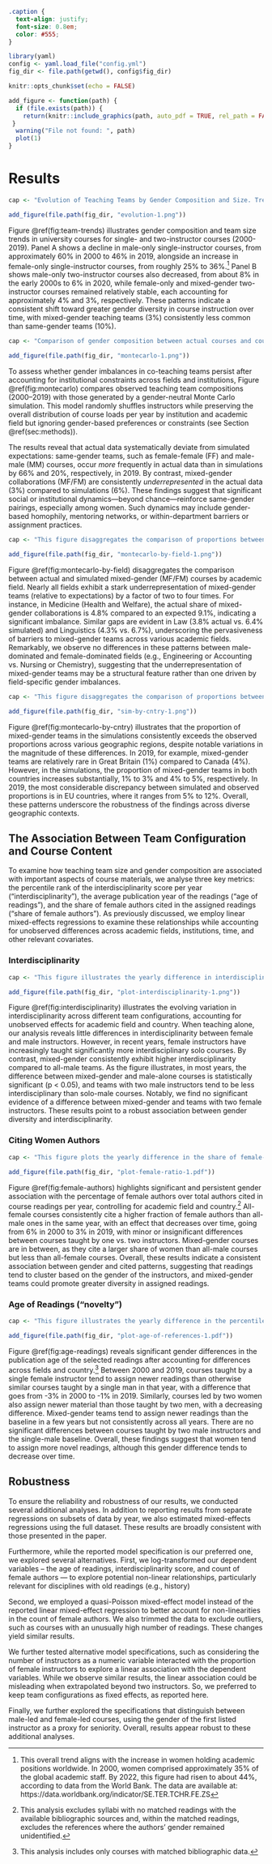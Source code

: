 ```css
.caption {
  text-align: justify;
  font-size: 0.8em;
  color: #555;
}
```

```r
library(yaml)
config <- yaml.load_file("config.yml")
fig_dir <- file.path(getwd(), config$fig_dir)

knitr::opts_chunk$set(echo = FALSE)

add_figure <- function(path) {
  if (file.exists(path)) {
    return(knitr::include_graphics(path, auto_pdf = TRUE, rel_path = FALSE))
 }
  warning("File not found: ", path)
  plot(1)
}
```

# Results

```r

cap <- "Evolution of Teaching Teams by Gender Composition and Size. Trends in course gender composition from 2000 to 2019 reveal a steady increase in women's participation (both in solo-taught and two-instructor courses), while the proportion of mixed-gender teams has remained relatively stable over time. (A) Percentage of solo-taught courses by instructor gender over time. (B) Percentage of two-instructor courses by gender composition over time. N = 5.1 million courses. The shaded area represents 95\\% confidence interval of the proportion per academic year." # nolint

add_figure(file.path(fig_dir, "evolution-1.png"))
```

Figure \@ref(fig:team-trends) illustrates gender composition and team size trends in university courses for single- and two-instructor courses (2000-2019). Panel A shows a decline in male-only single-instructor courses, from approximately 60% in 2000 to 46% in 2019, alongside an increase in female-only single-instructor courses, from roughly 25% to 36%.[^women-academia] Panel B shows male-only two-instructor courses also decreased, from about 8% in the early 2000s to 6% in 2020, while female-only and mixed-gender two-instructor courses remained relatively stable, each accounting for approximately 4% and 3%, respectively. These patterns indicate a consistent shift toward greater gender diversity in course instruction over time, with mixed-gender teaching teams (3%) consistently less common than same-gender teams (10%).

[^women-academia]: This overall trend aligns with the increase in women holding academic positions worldwide. In 2000, women comprised approximately 35% of the global academic staff. By 2022, this figure had risen to about 44%, according to data from the World Bank. The data are available at: https://data.worldbank.org/indicator/SE.TER.TCHR.FE.ZS

```r
cap <- "Comparison of gender composition between actual courses and courses simulated with Monte Carlo. Simulations ensure gender neutrality while keeping constant institutional constraints (i.e., number of teams by size, institution, academic year, and 69 academic fields). Simulated mixed-gender teams consistently exceed observed proportions, highlighting persistent barriers to forming gender-diverse teaching teams." # nolint

add_figure(file.path(fig_dir, "montecarlo-1.png"))
```

To assess whether gender imbalances in co-teaching teams persist after accounting for institutional constraints across fields and institutions, Figure \@ref(fig:montecarlo) compares observed teaching team compositions (2000–2019) with those generated by a gender-neutral Monte Carlo simulation. This model randomly shuffles instructors while preserving the overall distribution of course loads per year by institution and academic field but ignoring gender-based preferences or constraints (see Section \@ref(sec:methods)).

The results reveal that actual data systematically deviate from simulated expectations: same-gender teams, such as female-female (FF) and male-male (MM) courses, occur *more* frequently in actual data than in simulations by 66% and 20%, respectively, in 2019. By contrast, mixed-gender collaborations (MF/FM) are consistently *underrepresented* in the actual data (3%) compared to simulations (6%). These findings suggest that significant social or institutional dynamics---beyond chance---reinforce same-gender pairings, especially among women. Such dynamics may include gender-based homophily, mentoring networks, or within-department barriers or assignment practices.

```r
cap <- "This figure disaggregates the comparison of proportions between actual (green) and simulated (orange) mixed-gender (MF/FM) courses by academic field. The shaded bar indicates a 95% confidence level of the proportion." # nolint

add_figure(file.path(fig_dir, "montecarlo-by-field-1.png"))
```

Figure \@ref(fig:montecarlo-by-field) disaggregates the comparison between actual and simulated mixed-gender (MF/FM) courses by academic field. Nearly all fields exhibit a stark underrepresentation of mixed-gender teams (relative to expectations) by a factor of two to four times. For instance, in Medicine (Health and Welfare), the actual share of mixed-gender collaborations is 4.8% compared to an expected 9.1%, indicating a significant imbalance. Similar gaps are evident in Law (3.8% actual vs. 6.4% simulated) and Linguistics (4.3% vs. 6.7%), underscoring the pervasiveness of barriers to mixed-gender teams across various academic fields. Remarkably, we observe no differences in these patterns between male-dominated and female-dominated fields (e.g., Engineering or Accounting vs. Nursing or Chemistry), suggesting that the underrepresentation of mixed-gender teams may be a structural feature rather than one driven by field-specific gender imbalances.

```r
cap <- "This figure disaggregates the comparison of proportions between actual (green) and simulated (orange) mixed-gender courses (MF/FM) by country.  Simulated mixed-gender teams consistently exceed observed proportions in all countries. EU countries are Austria, Denmark, France, Germany, Ireland, Italy, Netherlands, Poland, Portugal, Spain and Sweden." # nolint

add_figure(file.path(fig_dir, "sim-by-cntry-1.png"))
```

Figure \@ref(fig:montecarlo-by-cntry) illustrates that the proportion of mixed-gender teams in the simulations consistently exceeds the observed proportions across various geographic regions, despite notable variations in the magnitude of these differences. In 2019, for example, mixed-gender teams are relatively rare in Great Britain (1%) compared to Canada (4%). However, in the simulations, the proportion of mixed-gender teams in both countries increases substantially, 1% to 3% and 4% to 5%, respectively. In 2019, the most considerable discrepancy between simulated and observed proportions is in EU countries, where it ranges from 5% to 12%. Overall, these patterns underscore the robustness of the findings across diverse geographic contexts.

## The Association Between Team Configuration and Course Content

To examine how teaching team size and gender composition are associated with important aspects of course materials, we analyse three key metrics: the percentile rank of the interdisciplinarity score per year ("interdisciplinarity"), the average publication year of the readings ("age of readings"), and the share of female authors cited in the assigned readings ("share of female authors"). As previously discussed, we employ linear mixed-effects regressions to examine these relationships while accounting for unobserved differences across academic fields, institutions, time, and other relevant covariates.

### Interdisciplinarity

```r
cap <- "This figure illustrates the yearly difference in interdisciplinarity relative to courses taught by a single male instructor (baseline = 0) for each team configuration. The values are regression coefficients obtained separately for each academic year, with controls for country and field. Interdisciplinarity is the percentile rank of each course’s interdisciplinarity score within its cohort; positive values, therefore, indicate a greater interdisciplinarity. The shaded area represents 95% confidence intervals." # nolint

add_figure(file.path(fig_dir, "plot-interdisciplinarity-1.png"))
```

Figure \@ref(fig:interdisciplinarity) illustrates the evolving variation in interdisciplinarity across different team configurations, accounting for unobserved effects for academic field and country. When teaching alone, our analysis reveals little differences in interdisciplinarity between female and male instructors. However, in recent years, female instructors have increasingly taught significantly more interdisciplinary solo courses. By contrast, mixed-gender consistently exhibit higher interdisciplinarity compared to all-male teams. As the figure illustrates, in most years, the difference between mixed-gender and male-alone courses is statistically significant (p < 0.05), and teams with two male instructors tend to be less interdisciplinary than solo-male courses. Notably, we find no significant evidence of a difference between mixed-gender and teams with two female instructors. These results point to a robust association between gender diversity and interdisciplinarity.

### Citing Women Authors

```r
cap <- "This figure plots the yearly difference in the share of female-authored readings relative to courses taught by a single male instructor (baseline = 0), for each team configuration. The values are regression coefficients obtained separately for each academic year, with controls for country and field. The outcome is the percentage-point gap in the proportion of female authors cited in the course readings; positive values, therefore, indicate a larger share of female authors over total authors associated with a given team configuration in that year. The shaded area represents 95% confidence intervals." # nolint

add_figure(file.path(fig_dir, "plot-female-ratio-1.pdf"))
```

Figure \@ref(fig:female-authors) highlights significant and persistent gender association with the percentage of female authors over total authors cited in course readings per year, controlling for academic field and country.[^female-authors] All-female courses consistently cite a higher fraction of female authors than all-male ones in the same year, with an effect that decreases over time, going from 6% in 2000 to 3% in 2019, with minor or insignificant differences between courses taught by one vs. two instructors. Mixed-gender courses are in between, as they cite a larger share of women than all-male courses but less than all-female courses. Overall, these results indicate a consistent association between gender and cited patterns, suggesting that readings tend to cluster based on the gender of the instructors, and mixed-gender teams could promote greater diversity in assigned readings.

[^female-authors]: This analysis excludes syllabi with no matched readings with the available bibliographic sources and, within the matched readings, excludes the references where the authors' gender remained unidentified.

### Age of Readings (“novelty”)

```r
cap <- "This figure illustrates the yearly difference in the percentile rank of the Age of References relative to courses taught by a single male instructor (baseline = 0) for each team configuration. The Age of Reference variable is the syllabus’ year minus the average publication year of the assigned readings. The coefficients are estimated separately for each academic year, controlling for country and broad field. Positive values indicate that the team configuration assigns newer readings compared to the male-alone baseline in the same year. The shaded area represents 95% confidence intervals." # nolint

add_figure(file.path(fig_dir, "plot-age-of-references-1.pdf"))
```

Figure \@ref(fig:age-readings) reveals significant gender differences in the publication age of the selected readings after accounting for differences across fields and country.[^age-footnote] Between 2000 and 2019, courses taught by a single female instructor tend to assign newer readings than otherwise similar courses taught by a single man in that year, with a difference that goes from -3% in 2000 to -1% in 2019. Similarly, courses led by two women also assign newer material than those taught by two men, with a decreasing difference. Mixed-gender teams tend to assign newer readings than the baseline in a few years but not consistently across all years. There are no significant differences between courses taught by two male instructors and the single-male baseline.  Overall, these findings suggest that women tend to assign more novel readings, although this gender difference tends to decrease over time.

[^age-footnote]: This analysis includes only courses with matched bibliographic data. 

## Robustness

To ensure the reliability and robustness of our results, we conducted several additional analyses. In addition to reporting results from separate regressions on subsets of data by year, we also estimated mixed-effects regressions using the full dataset. These results are broadly consistent with those presented in the paper. 

Furthermore, while the reported model specification is our preferred one, we explored several alternatives. First, we log-transformed our dependent variables -- the age of readings, interdisciplinarity score, and count of female authors --- to explore potential non-linear relationships, particularly relevant for disciplines  with old readings (e.g., history)

Second, we employed a quasi-Poisson mixed-effect model instead of the reported linear mixed-effect regression to better account for non-linearities in the count of female authors. We also trimmed the data to exclude outliers, such as courses with an unusually high number of readings. These changes yield similar results. 

We further tested alternative model specifications, such as considering the number of instructors as a numeric variable interacted with the proportion of female instructors to explore a linear association with the dependent variables. While we observe similar results, the linear association could be misleading when extrapolated beyond two instructors. So, we preferred to keep team configurations as fixed effects, as reported here. 

Finally, we further explored the specifications that distinguish between male-led and female-led courses, using the gender of the first listed instructor as a proxy for seniority. Overall, results appear robust to these additional analyses.